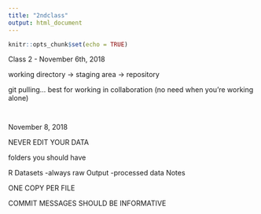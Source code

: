 ```yaml
---
title: "2ndclass"
output: html_document
---
```


```r
knitr::opts_chunk$set(echo = TRUE)
```


Class 2 - November 6th, 2018

working directory -> staging area -> repository 

git pulling... best for working in collaboration (no need when you're working alone)


```r

```

```r

```

November 8, 2018

NEVER EDIT YOUR DATA


folders you should have

R
Datasets
  -always raw
Output
  -processed data 
Notes

ONE COPY PER FILE

COMMIT MESSAGES SHOULD BE INFORMATIVE 

